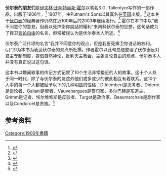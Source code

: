 '''伏尔泰的朋友们'''是[[伊夫林·比阿特丽斯·霍尔|伊夫林·比阿特丽斯·霍尔]]以笔名S.G. Tallentyre写作的一部作品，出版于1906年，<ref Name="Tallentyre">{{cite book  | last =S. G. Tallentyre  | first =  | authorlink =S.G. Tallentyre  | title =伏尔泰的朋友们  | publisher =Richard West  | date =1906  | location =  | pages =  | url =http://books.google.com/books?id=jOq2AAAACAAJ&dq=%22The+Friends+of+Voltaire%22+Tallentyre&source=gbs_book_other_versions_r&cad=1_0  | doi =  | id =ISBN 0827423772  | access-date =2008-08-06  | archive-date =2014-01-11  | archive-url =https://web.archive.org/web/20140111221740/http://books.google.com/books?id=jOq2AAAACAAJ&dq=%22The+Friends+of+Voltaire%22+Tallentyre&source=gbs_book_other_versions_r&cad=1_0  | dead-url =no  }}</ref> 1907年，由Putnam's Sons以其真名在[[英国|英国]]出版。<ref Name="Hall">{{cite book  | last =霍尔  | first =伊夫林·比阿特丽斯  | authorlink =伊夫林·比阿特丽斯·霍尔  | coauthors =  | title =伏尔泰的朋友们 | publisher =Putnam's Sons | date =1907  | location =  | pages =  | url =http://books.google.com/books?id=qQf2GAAACAAJ&dq=%22The+Friends+of+Voltaire%22  | doi =  | id =  }}</ref>这本关于[[伏尔泰|伏尔泰]]的经典著作仍然在近100年后的2003年继续发行。<ref Name="Tallentyre_2003">{{cite book  | last =S. G. Tallentyre  | first =  | authorlink =S.G. Tallentyre  | coauthors =  | title =伏尔泰的朋友们  | publisher =University Press of the Pacific  | date =2003  | location =  | pages =第332页  | url =http://books.google.com/books?id=0OEGAAAACAAJ&dq=%22The+Friends+of+Voltaire%22+Tallentyre  | doi =  | id =ISBN 1410210200  | access-date =2008-08-06  | archive-date =2014-01-11  | archive-url =https://web.archive.org/web/20140111221804/http://books.google.com/books?id=0OEGAAAACAAJ&dq=%22The+Friends+of+Voltaire%22+Tallentyre  | dead-url =no  }}</ref> 霍尔在本书中以“我不同意你的意見，但我以死捍衛你說話的權利”来阐释伏尔泰的思想，这句话成为了捍卫[[言论自由|言论自由]]的名言，但常被误认为是伏尔泰本人所述。<ref>{{cite book |last=Boller, Jr. |first=Paul F. |authorlink= |author2=George, John |title=They Never Said It: A Book of Fake Quotes, Misquotes, and Misleading Attributions |url=https://archive.org/details/theyneversaiditb00boll |year=1989 |publisher=Oxford University Press |location=New York |isbn=0-19-505541-1|pages=[https://archive.org/details/theyneversaiditb00boll/page/124 124]-126 }}</ref>

伏尔泰广泛传颂的名言“我并不同意你的观点，但是我誓死捍卫你说话的权利。({{lang-fr|Je ne suis pas d'accord avec ce que vous dites, mais je me battrai jusqu'à la mort pour que vous ayez le droit de le dire.}}，{{lang-en|I disapprove of what you say, but I will defend to the death your right to say it.}})”即为本书为表达伏尔泰的观点所杜撰。作者霍尔以此句总结整理了伏尔泰反对君主专制制度，提倡自然神论，批判天主教会，主张言论自由的观点，伏尔泰本人并没有真正说过这句话。

这本书以趣闻轶事的传记方式记叙了10个生活非常接近的人的故事。这十个人处于同一时代，除了与伏尔泰的友谊外他们或多或少的彼此相互有着联系。这10个人中的每一个人都被赋予以下的几种明显的性格：D'Alembert是思考者、Diderot是谈论者、Galiani是智者、Vauvenargues是警句家、多尔巴赫是东道主、Grimm是记者、埃尔维修斯是反驳者、Turgot是政治家、Beaumarchais是剧作家以及Condorcet是贵族。<ref Name="Smith">{{cite book  | last =Josiay Renick Smith整理；Francis Fisher Browne编辑  | title =The Dial  | publisher =Jansen, McClurg  | date =1907  | location =密歇根大学原版  | pages =第58～60页  | url =http://books.google.com/books?id=vtI9AAAAMAAJ&pg=RA1-PA58&dq=%22The+Friends+of+Voltaire%22+Tallentyre#PRA1-PA59,M1  | doi =  | id =  | access-date =2008-08-06  | archive-date =2014-06-22  | archive-url =https://web.archive.org/web/20140622233917/http://books.google.com/books?id=vtI9AAAAMAAJ&pg=RA1-PA58&dq=%22The+Friends+of+Voltaire%22+Tallentyre#PRA1-PA59,M1  | dead-url =no  }}</ref>

==参考资料==
{{Wikiquote|伊夫林·比阿特丽斯·霍尔}}
{{reflist}}
{{DEFAULTSORT:Friends of Voltaire}}
[[Category:1906年書籍|Category:1906年書籍]]